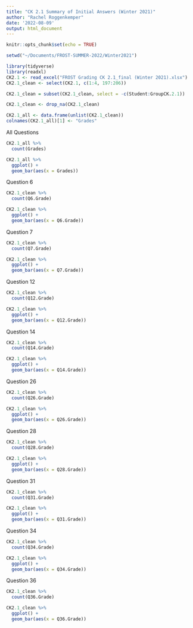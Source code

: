 ```yaml
---
title: "CK 2.1 Summary of Initial Answers (Winter 2021)"
author: "Rachel Roggenkemper"
date: '2022-08-09'
output: html_document
---
```


```r
knitr::opts_chunk$set(echo = TRUE)
```

```r
setwd("~/Documents/FROST-SUMMER-2022/Winter2021")

library(tidyverse)
library(readxl)  
CK2.1 <- read_excel("FROST Grading CK 2.1_final (Winter 2021).xlsx")
CK2.1_clean <- select(CK2.1, c(1:4, 197:206))
```

```r
CK2.1_clean = subset(CK2.1_clean, select = -c(Student:GroupCK.2.1))

CK2.1_clean <- drop_na(CK2.1_clean)
```

```r
CK2.1_all <- data.frame(unlist(CK2.1_clean))
colnames(CK2.1_all)[1] <- "Grades"
```


All Questions 
```r
CK2.1_all %>%
  count(Grades)
```

```r
CK2.1_all %>%
  ggplot() +
  geom_bar(aes(x = Grades))
```


Question 6
```r
CK2.1_clean %>%
  count(Q6.Grade)
```

```r
CK2.1_clean %>%
  ggplot() +
  geom_bar(aes(x = Q6.Grade))
```


Question 7
```r
CK2.1_clean %>%
  count(Q7.Grade)
```

```r
CK2.1_clean %>%
  ggplot() +
  geom_bar(aes(x = Q7.Grade))
```


Question 12
```r
CK2.1_clean %>%
  count(Q12.Grade)
```

```r
CK2.1_clean %>%
  ggplot() +
  geom_bar(aes(x = Q12.Grade))
```


Question 14
```r
CK2.1_clean %>%
  count(Q14.Grade)
```

```r
CK2.1_clean %>%
  ggplot() +
  geom_bar(aes(x = Q14.Grade))
```


Question 26
```r
CK2.1_clean %>%
  count(Q26.Grade)
```

```r
CK2.1_clean %>%
  ggplot() +
  geom_bar(aes(x = Q26.Grade))
```


Question 28
```r
CK2.1_clean %>%
  count(Q28.Grade)
```

```r
CK2.1_clean %>%
  ggplot() +
  geom_bar(aes(x = Q28.Grade))
```


Question 31
```r
CK2.1_clean %>%
  count(Q31.Grade)
```

```r
CK2.1_clean %>%
  ggplot() +
  geom_bar(aes(x = Q31.Grade))
```


Question 34
```r
CK2.1_clean %>%
  count(Q34.Grade)
```

```r
CK2.1_clean %>%
  ggplot() +
  geom_bar(aes(x = Q34.Grade))
```


Question 36
```r
CK2.1_clean %>%
  count(Q36.Grade)
```

```r
CK2.1_clean %>%
  ggplot() +
  geom_bar(aes(x = Q36.Grade))
```

